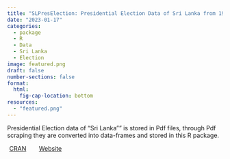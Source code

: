 ```yaml
---
title: "SLPresElection: Presidential Election Data of Sri Lanka from 1982 to 2015."
date: "2023-01-17"
categories: 
  - package
  - R
  - Data
  - Sri Lanka
  - Election
image: featured.png
draft: false
number-sections: false
format:
  html:
    fig-cap-location: bottom
resources: 
  - "featured.png"
---
```


Presidential Election data of "Sri Lanka"" is stored in Pdf files, through Pdf scraping they are converted into data-frames and stored in this R package.

<a class="btn btn-outline-primary" href="https://cran.r-project.org/package=SLPresElection" role="button" style="padding: 5px 5px;">CRAN</a> &nbsp;&nbsp;&nbsp; <a class="btn btn-outline-primary" href="https://amalan-constat.github.io/SLPresElection/index.html" role="button" style="padding: 5px 5px;">Website</a> 
